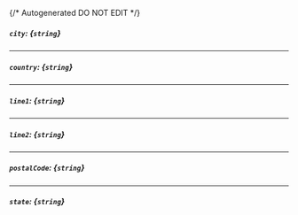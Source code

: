 {/* Autogenerated DO NOT EDIT  */}
##### `city`: *{`string`}*

---
##### `country`: *{`string`}*

---
##### `line1`: *{`string`}*

---
##### `line2`: *{`string`}*

---
##### `postalCode`: *{`string`}*

---
##### `state`: *{`string`}*


